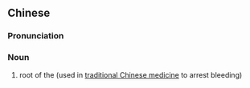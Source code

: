 {{also|苎麻根}}
==Chinese==
{{zh-forms|s=苎麻根|type=21}}

===Pronunciation===
{{zh-pron
|m=zhùmágēn
|c=cyu5 maa4 gan1
|cat=n
}}

===Noun===
{{zh-noun}}

# root of the {{taxlink|Boehmeria|genus|noshow=1}} (used in [[traditional Chinese medicine]] to arrest bleeding)